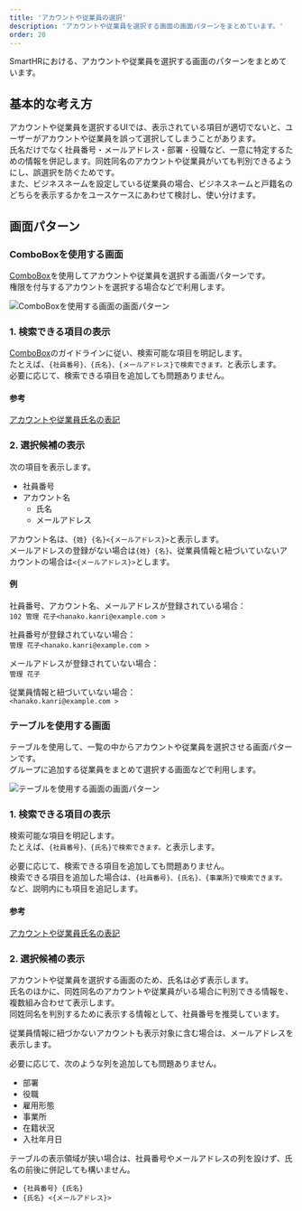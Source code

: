 ```yaml
---
title: 'アカウントや従業員の選択'
description: 'アカウントや従業員を選択する画面の画面パターンをまとめています。'
order: 20
---
```


SmartHRにおける、アカウントや従業員を選択する画面のパターンをまとめています。

## 基本的な考え方

アカウントや従業員を選択するUIでは、表示されている項目が適切でないと、ユーザーがアカウントや従業員を誤って選択してしまうことがあります。  
氏名だけでなく社員番号・メールアドレス・部署・役職など、一意に特定するための情報を併記します。同姓同名のアカウントや従業員がいても判別できるようにし、誤選択を防ぐためです。  
また、ビジネスネームを設定している従業員の場合、ビジネスネームと戸籍名のどちらを表示するかをユースケースにあわせて検討し、使い分けます。

## 画面パターン

### ComboBoxを使用する画面

[ComboBox](/products/components/combo-box/)を使用してアカウントや従業員を選択する画面パターンです。  
権限を付与するアカウントを選択する場合などで利用します。

![ComboBoxを使用する画面の画面パターン](./images/combobox.png)

### 1. 検索できる項目の表示

[ComboBox](/products/components/combo-box/)のガイドラインに従い、検索可能な項目を明記します。  
たとえば、`{社員番号}、{氏名}、{メールアドレス}で検索できます。`と表示します。  
必要に応じて、検索できる項目を追加しても問題ありません。

#### 参考

[アカウントや従業員氏名の表記](/products/contents/ui-text/crew-account/)

### 2. 選択候補の表示

次の項目を表示します。

- 社員番号
- アカウント名
  - 氏名
  - メールアドレス

アカウント名は、`{姓} {名}<{メールアドレス}>`と表示します。  
メールアドレスの登録がない場合は`{姓} {名}`、従業員情報と紐づいていないアカウントの場合は`<{メールアドレス}>`とします。

#### 例

社員番号、アカウント名、メールアドレスが登録されている場合：  
`102 管理 花子<hanako.kanri@example.com >`

社員番号が登録されていない場合：  
`管理 花子<hanako.kanri@example.com >`

メールアドレスが登録されていない場合：  
`管理 花子`

従業員情報と紐づいていない場合：  
`<hanako.kanri@example.com >`

### テーブルを使用する画面

テーブルを使用して、一覧の中からアカウントや従業員を選択させる画面パターンです。  
グループに追加する従業員をまとめて選択する画面などで利用します。

![テーブルを使用する画面の画面パターン](./images/table.png)

### 1. 検索できる項目の表示

検索可能な項目を明記します。  
たとえば、`{社員番号}、{氏名}で検索できます。`と表示します。

必要に応じて、検索できる項目を追加しても問題ありません。  
検索できる項目を追加した場合は、`{社員番号}、{氏名}、{事業所}で検索できます。`など、説明内にも項目を追記します。

#### 参考

[アカウントや従業員氏名の表記](/products/contents/ui-text/crew-account/)

### 2. 選択候補の表示

アカウントや従業員を選択する画面のため、氏名は必ず表示します。  
氏名のほかに、同姓同名のアカウントや従業員がいる場合に判別できる情報を、複数組み合わせて表示します。  
同姓同名を判別するために表示する情報として、社員番号を推奨しています。

従業員情報に紐づかないアカウントも表示対象に含む場合は、メールアドレスを表示します。

必要に応じて、次のような列を追加しても問題ありません。
- 部署
- 役職
- 雇用形態
- 事業所
- 在籍状況
- 入社年月日

テーブルの表示領域が狭い場合は、社員番号やメールアドレスの列を設けず、氏名の前後に併記しても構いません。
- `{社員番号} {氏名}`
- `{氏名} <{メールアドレス}>`
